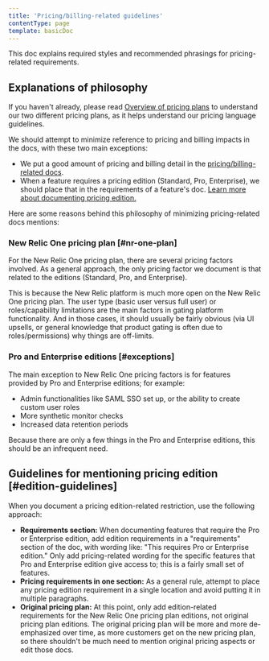 ```yaml
---
title: 'Pricing/billing-related guidelines'
contentType: page
template: basicDoc
---
```


This doc explains required styles and recommended phrasings for pricing-related requirements.


## Explanations of philosophy

If you haven't already, please read [Overview of pricing plans](/docs/accounts/original-accounts-billing/original-product-based-pricing/overview-changes-pricing-user-model/) to understand our two different pricing plans, as it helps understand our pricing language guidelines. 

We should attempt to minimize reference to pricing and billing impacts in the docs, with these two main exceptions:

* We put a good amount of pricing and billing detail in the [pricing/billing-related docs](/docs/accounts/accounts-billing/new-relic-one-pricing-billing/new-relic-one-pricing-billing/). 
* When a feature requires a pricing edition (Standard, Pro, Enterprise), we should place that in the requirements of a feature's doc. [Learn more about documenting pricing edition.](#edition-guidelines)

Here are some reasons behind this philosophy of minimizing pricing-related docs mentions:

### New Relic One pricing plan [#nr-one-plan]

For the New Relic One pricing plan, there are several pricing factors involved. As a general approach, the only pricing factor we document is that related to the editions (Standard, Pro, and Enterprise).

This is because the New Relic platform is much more open on the New Relic One pricing plan. The user type (basic user versus full user) or roles/capability limitations are the main factors in gating platform functionality. And in those cases, it should usually be fairly obvious (via UI upsells, or general knowledge that product gating is often due to roles/permissions) why things are off-limits.

### Pro and Enterprise editions [#exceptions]

The main exception to New Relic One pricing factors is for features provided by Pro and Enterprise editions; for example:

* Admin functionalities like SAML SSO set up, or the ability to create custom user roles
* More synthetic monitor checks
* Increased data retention periods

Because there are only a few things in the Pro and Enterprise editions, this should be an infrequent need.

## Guidelines for mentioning pricing edition [#edition-guidelines]

When you document a pricing edition-related restriction, use the following approach:

* **Requirements section:** When documenting features that require the Pro or Enterprise edition, add edition requirements in a "requirements" section of the doc, with wording like: "This requires Pro or Enterprise edition." Only add pricing-related wording for the specific features that Pro and Enterprise edition give access to; this is a fairly small set of features.
* **Pricing requirements in one section:** As a general rule, attempt to place any pricing edition requirement in a single location and avoid putting it in multiple paragraphs.
* **Original pricing plan:** At this point, only add edition-related requirements for the New Relic One pricing plan editions, not original pricing plan editions. The original pricing plan will be more and more de-emphasized over time, as more customers get on the new pricing plan, so there shouldn't be much need to mention original pricing aspects or edit those docs.
